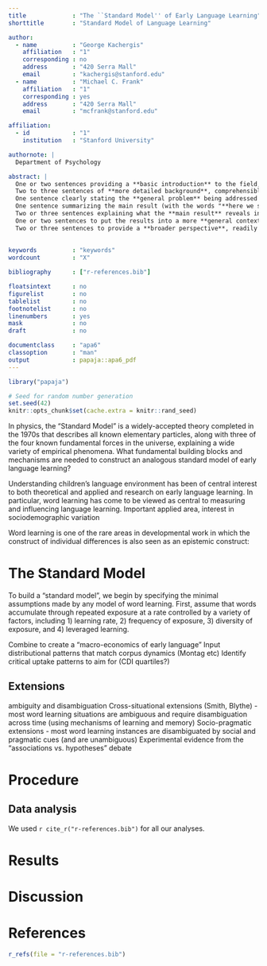 ```yaml
---
title             : "The ``Standard Model'' of Early Language Learning"
shorttitle        : "Standard Model of Language Learning"

author: 
  - name          : "George Kachergis"
    affiliation   : "1"
    corresponding : no 
    address       : "420 Serra Mall"
    email         : "kachergis@stanford.edu"
  - name          : "Michael C. Frank"
    affiliation   : "1"
    corresponding : yes 
    address       : "420 Serra Mall"
    email         : "mcfrank@stanford.edu"

affiliation:
  - id            : "1"
    institution   : "Stanford University"

authornote: |
  Department of Psychology

abstract: |
  One or two sentences providing a **basic introduction** to the field,  comprehensible to a scientist in any discipline.
  Two to three sentences of **more detailed background**, comprehensible  to scientists in related disciplines.
  One sentence clearly stating the **general problem** being addressed by  this particular study.
  One sentence summarizing the main result (with the words "**here we show**" or their equivalent).
  Two or three sentences explaining what the **main result** reveals in direct comparison to what was thought to be the case previously, or how the  main result adds to previous knowledge.
  One or two sentences to put the results into a more **general context**.
  Two or three sentences to provide a **broader perspective**, readily comprehensible to a scientist in any discipline.
  
  
keywords          : "keywords"
wordcount         : "X"

bibliography      : ["r-references.bib"]

floatsintext      : no
figurelist        : no
tablelist         : no
footnotelist      : no
linenumbers       : yes
mask              : no
draft             : no

documentclass     : "apa6"
classoption       : "man"
output            : papaja::apa6_pdf
---
```


```r
library("papaja")
```

```r
# Seed for random number generation
set.seed(42)
knitr::opts_chunk$set(cache.extra = knitr::rand_seed)
```

In physics, the "Standard Model" is a widely-accepted theory completed in the 1970s that describes all known elementary particles, along with three of the four known fundamental forces in the universe, explaining a wide variety of empirical phenomena. 
What fundamental building blocks and mechanisms are needed to construct an analogous standard model of early language learning?

Understanding children's language environment has been of central interest to both theoretical and applied and research on early language learning.
In particular, word learning has come to be viewed as central to measuring and influencing language learning.
Important applied area, interest in sociodemographic variation

Word learning is one of the rare areas in developmental work in which the construct of individual differences is also seen as an epistemic construct: 


# The Standard Model

To build a "standard model", we begin by specifying the minimal assumptions made by any model of word learning.
First, assume that words accumulate through repeated exposure at a rate controlled by a variety of factors, including 1) learning rate, 2) frequency of exposure, 3) diversity of exposure, and 4) leveraged learning.

Combine to create a "macro-economics of early language" 
Input distributional patterns that match corpus dynamics (Montag etc)
Identify critical uptake patterns to aim for (CDI quartiles?)

## Extensions
ambiguity and disambiguation
Cross-situational extensions (Smith, Blythe) - most word learning situations are ambiguous and require disambiguation across time (using mechanisms of learning and memory)
Socio-pragmatic extensions - most word learning instances are disambiguated by social and pragmatic cues (and are unambiguous)
Experimental evidence from the "associations vs. hypotheses" debate


# Procedure

## Data analysis
We used `r cite_r("r-references.bib")` for all our analyses.


# Results

# Discussion


\newpage

# References
```r
r_refs(file = "r-references.bib")
```

\begingroup
\setlength{\parindent}{-0.5in}
\setlength{\leftskip}{0.5in}

<div id = "refs"></div>
\endgroup

